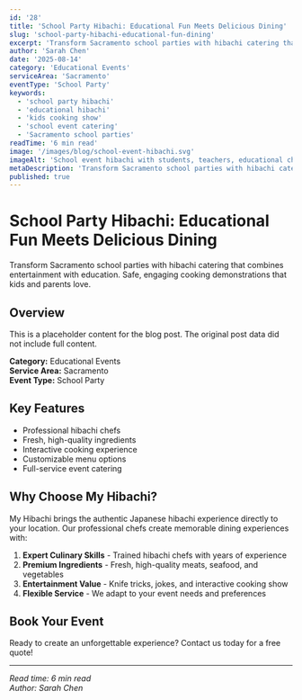 ```yaml
---
id: '28'
title: 'School Party Hibachi: Educational Fun Meets Delicious Dining'
slug: 'school-party-hibachi-educational-fun-dining'
excerpt: 'Transform Sacramento school parties with hibachi catering that combines entertainment with education. Safe, engaging cooking demonstrations that kids and parents love.'
author: 'Sarah Chen'
date: '2025-08-14'
category: 'Educational Events'
serviceArea: 'Sacramento'
eventType: 'School Party'
keywords:
  - 'school party hibachi'
  - 'educational hibachi'
  - 'kids cooking show'
  - 'school event catering'
  - 'Sacramento school parties'
readTime: '6 min read'
image: '/images/blog/school-event-hibachi.svg'
imageAlt: 'School event hibachi with students, teachers, educational chef, playground, and interactive cooking demonstrations for learning'
metaDescription: 'Transform Sacramento school parties with hibachi catering that combines entertainment with education. Safe, engaging cooking demonstrations kids and parents love.'
published: true
---
```


# School Party Hibachi: Educational Fun Meets Delicious Dining

Transform Sacramento school parties with hibachi catering that combines entertainment with education. Safe, engaging cooking demonstrations that kids and parents love.

## Overview

This is a placeholder content for the blog post. The original post data did not include full content.

**Category:** Educational Events  
**Service Area:** Sacramento  
**Event Type:** School Party

## Key Features

- Professional hibachi chefs
- Fresh, high-quality ingredients
- Interactive cooking experience
- Customizable menu options
- Full-service event catering

## Why Choose My Hibachi?

My Hibachi brings the authentic Japanese hibachi experience directly to your location. Our professional chefs create memorable dining experiences with:

1. **Expert Culinary Skills** - Trained hibachi chefs with years of experience
2. **Premium Ingredients** - Fresh, high-quality meats, seafood, and vegetables
3. **Entertainment Value** - Knife tricks, jokes, and interactive cooking show
4. **Flexible Service** - We adapt to your event needs and preferences

## Book Your Event

Ready to create an unforgettable experience? Contact us today for a free quote!

---

*Read time: 6 min read*  
*Author: Sarah Chen*

